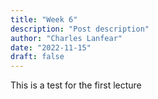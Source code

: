 ```yaml
---
title: "Week 6"
description: "Post description"
author: "Charles Lanfear"
date: "2022-11-15"
draft: false
---
```


This is a test for the first lecture